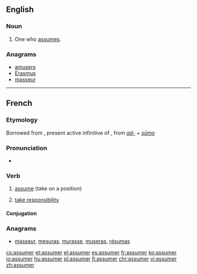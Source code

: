 ==English==

===Noun===
{{en-noun}}

# One who [[assume]]s.

===Anagrams===
* [[amusers#English|amusers]]
* [[Erasmus#English|Erasmus]]
* [[masseur#English|masseur]]

----

==French==

===Etymology===
Borrowed from {{etyl|la|fr}} {{term/t|la|assūmere}}, present active infinitive of {{term/t|la|assūmō}}, from ''[[ad-]] + [[sumo|sūmo]]''

===Pronunciation===
* {{IPA|/a.sy.me/|lang=fr}}

===Verb===
{{fr-verb}}

# {{context|transitive|lang=fr}} [[assume]] (take on a position)
# [[take responsibility]]

====Conjugation====
{{fr-conj-er|assum|avoir}}

===Anagrams===
* [[masseur#French|masseur]], [[mesuras#French|mesuras]], [[murasse#French|murasse]], [[museras#French|museras]], [[résumas#French|résumas]]

[[cs:assumer]]
[[et:assumer]]
[[el:assumer]]
[[es:assumer]]
[[fr:assumer]]
[[ko:assumer]]
[[io:assumer]]
[[hu:assumer]]
[[pl:assumer]]
[[fi:assumer]]
[[chr:assumer]]
[[vi:assumer]]
[[zh:assumer]]